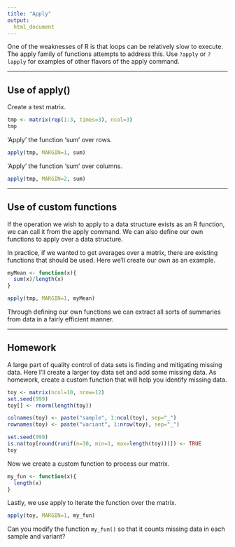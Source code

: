 ```yaml
---
title: "Apply"
output:
  html_document
---
```



One of the weaknesses of R is that loops can be relatively slow to execute.
The apply family of functions attempts to address this.
Use `?apply` or `?lapply` for examples of other flavors of the apply command.

*****

## Use of apply()

Create a test matrix.

```r
tmp <- matrix(rep(1:3, times=3), ncol=3)
tmp
```


'Apply' the function 'sum' over rows.

```r
apply(tmp, MARGIN=1, sum)
```


'Apply' the function 'sum' over columns.

```r
apply(tmp, MARGIN=2, sum)
```


*****

## Use of custom functions


If the operation we wish to apply to a data structure exists as an R function, we can call it from the apply command.
We can also define our own functions to apply over a data structure.


In practice, if we wanted to get averages over a matrix, there are existing functions that should be used.
Here we'll create our own as an example.


```r
myMean <- function(x){
  sum(x)/length(x)
}

apply(tmp, MARGIN=1, myMean)

```


Through defining our own functions we can extract all sorts of summaries from data in a fairly efficient manner.


*****

## Homework


A large part of quality control of data sets is finding and mitigating missing data.
Here I'll create a larger toy data set and add some missing data.
As homework, create a custom function that will help you identify missing data.


```r
toy <- matrix(ncol=10, nrow=12)
set.seed(999)
toy[] <- rnorm(length(toy))

colnames(toy) <- paste("sample", 1:ncol(toy), sep="_")
rownames(toy) <- paste("variant", 1:nrow(toy), sep="_")

set.seed(999)
is.na(toy[round(runif(n=30, min=1, max=length(toy)))]) <- TRUE
toy
```


Now we create a custom function to process our matrix.


```r
my_fun <- function(x){
  length(x)
}
```


Lastly, we use apply to iterate the function over the matrix.


```r
apply(toy, MARGIN=1, my_fun)
```


Can you modify the function `my_fun()` so that it counts missing data in each sample and variant?


